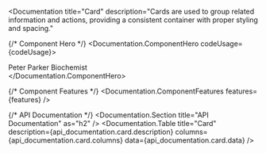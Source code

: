 

<Documentation 
  title="Card" 
  description="Cards are used to group related information and actions, providing a consistent container with proper styling and spacing."
>
  {/* Component Hero */}
  <Documentation.ComponentHero codeUsage={codeUsage}>
    <Card data-accent-color="green" className="bg-gray-50 text-gray-950 flex items-center space-x-2">
      <Avatar fallback="PP" />
      <div className="flex flex-col">
        <span className="font-medium">Peter Parker</span>
        <span className="text-xs text-gray-800">Biochemist</span>
      </div>
    </Card>
  </Documentation.ComponentHero>

  {/* Component Features */}
  <Documentation.ComponentFeatures 
    features={features} 
  />

  {/* API Documentation */}
  <Documentation.Section title="API Documentation" as="h2" />
  <Documentation.Table 
    title="Card" 
    description={api_documentation.card.description}
    columns={api_documentation.card.columns} 
    data={api_documentation.card.data} 
  />
</Documentation>